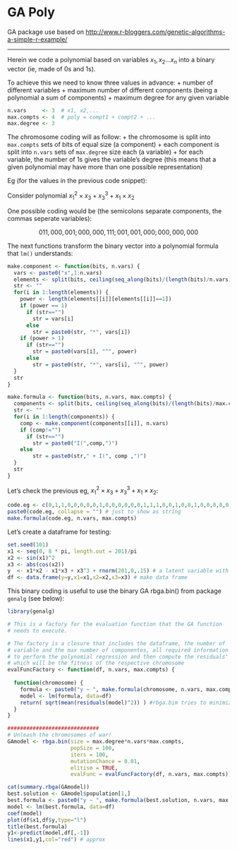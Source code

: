 GA Poly
========================================================

GA package use based on [http://www.r-bloggers.com/genetic-algorithms-a-simple-r-example/](http://www.r-bloggers.com/genetic-algorithms-a-simple-r-example/)

<hr>

Herein we code a polynomial based on variables $x_1, x_2 \ldots x_n$ into a binary vector (ie, made of 0s and 1s).

To achieve this we need to know three values in advance:
+ number of different variables
+ maximum number of different components (being a polynomial a sum of components)
+ maximum degree for any given variable

```r
n.vars     <- 3  # x1, x2,... 
max.compts <- 4  # poly = compt1 + compt2 + ...
max.degree <- 3
```

The chromosome coding will as follow:
+ the chromosome is split into `max.compts` sets of bits of equal size (a component)
+ each component is split into `n.vars` sets of `max.degree` size each (a variable)
+ for each variable, the number of 1s gives the variable's degree (this means that a given polynomial may have more than one possible representation)

Eg (for the values in the previous code snippet):

Consider polynomial $x_1^2 \times x_3 + x_3^3 + x_1 \times x_2$

One possible coding would be (the semicolons separate components, the commas seperate variables):

$$011,000,001;000,000,111;001,001,000;000,000,000$$

The next functions transform the binary vector into a polynomial formula that `lm()` understands:

```r
make.component <- function(bits, n.vars) {
  vars <- paste0("x",1:n.vars)
  elements <- split(bits, ceiling(seq_along(bits)/(length(bits)/n.vars)))
  str <- ""
  for(i in 1:length(elements)) {
    power <- length(elements[[i]][elements[[i]]==1])
    if (power == 1)
      if (str=="")
        str = vars[i]
      else  
        str = paste0(str, "*", vars[i])
    if (power > 1)
      if (str=="")
        str = paste0(vars[i], "^", power)
      else  
        str = paste0(str, "*", vars[i], "^", power)
  }
  str
}

make.formula <- function(bits, n.vars, max.compts) {
  components <- split(bits, ceiling(seq_along(bits)/(length(bits)/max.compts)))
  str <- ""
  for(i in 1:length(components)) {
    comp <- make.component(components[[i]], n.vars)
    if (comp!="")
      if (str=="")
        str = paste0("I(",comp,")")
    else
        str = paste0(str," + I(", comp ,")")
  }
  str
}
```

Let's check the previous eg, $x_1^2 \times x_3 + x_3^3 + x_1 \times x_2$:

```r
code.eg <- c(0,1,1,0,0,0,0,0,1,0,0,0,0,0,0,1,1,1,0,0,1,0,0,1,0,0,0,0,0,0,0,0,0,0,0,0)
paste0(code.eg, collapse = "") # just to show as string
make.formula(code.eg, n.vars, max.compts)
```

Let's create a dataframe for testing:

```r
set.seed(101)
x1 <- seq(0, 8 * pi, length.out = 201)/pi
x2 <- sin(x1)^2
x3 <- abs(cos(x2))
y  <- x1*x2 - x1*x3 + x3^3 + rnorm(201,0,.15) # a latent variable with some noise
df <- data.frame(y=y,x1=x1,x2=x2,x3=x3) # make data frame
```

This binary coding is useful to use the binary GA rbga.bin() from package `genalg` (see below):

```r
library(genalg)

# This is a factory for the evaluation function that the GA function
# needs to execute. 

# The factory is a closure that includes the dataframe, the number of
# variable and the max number of componentes, all required information
# to perform the polynomial regression and then compute the residuals' rsme 
# which will be the fitness of the respective chromosome
evalFuncFactory <- function(df, n.vars, max.compts) {
  
  function(chromosome) {
    formula <- paste0("y ~ ", make.formula(chromosome, n.vars, max.compts))
    model <- lm(formula, data=df)
    return( sqrt(mean(residuals(model)^2)) ) #rbga.bim tries to minimize
  }
}

#############################
# Unleash the chromosomes of war!
GAmodel <- rbga.bin(size = max.degree*n.vars*max.compts, 
                    popSize = 100, 
                    iters = 100, 
                    mutationChance = 0.01, 
                    elitism = TRUE, 
                    evalFunc = evalFuncFactory(df, n.vars, max.compts))

cat(summary.rbga(GAmodel))
best.solution <- GAmodel$population[1,]
best.formula <- paste0("y ~ ", make.formula(best.solution, n.vars, max.compts))
model <- lm(best.formula, data=df)
coef(model)
plot(df$x1,df$y,type="l")
title(best.formula)
y1<-predict(model,df[,-1])
lines(x1,y1,col="red") # approx
```

